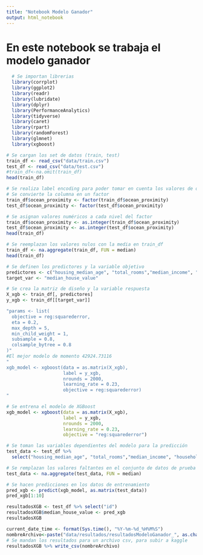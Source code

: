 ```yaml
---
title: "Notebook Modelo Ganador"
output: html_notebook
---
```


# En este notebook se trabaja el modelo ganador

```r
  # Se importan librerias
  library(corrplot)
  library(ggplot2)
  library(readr)
  library(lubridate)
  library(dplyr)
  library(PerformanceAnalytics)
  library(tidyverse)
  library(caret)
  library(rpart)
  library(randomForest)
  library(glmnet)
  library(xgboost)
```

```r
# Se cargan los set de datos (train, test)
train_df <- read_csv("data/train.csv")
test_df <- read_csv("data/test.csv")
#train_df<-na.omit(train_df)
head(train_df)
```

```r
# Se realiza label encoding para poder tomar en cuenta los valores de ocean_proximity
# Se convierte la columna en un factor
train_df$ocean_proximity <- factor(train_df$ocean_proximity)
test_df$ocean_proximity <- factor(test_df$ocean_proximity)

# Se asignan valores numéricos a cada nivel del factor
train_df$ocean_proximity <- as.integer(train_df$ocean_proximity)
test_df$ocean_proximity <- as.integer(test_df$ocean_proximity)
head(train_df)
```

```r
# Se reemplazan los valores nulos con la media en train_df
train_df <- na.aggregate(train_df, FUN = median)
head(train_df)
```


```r
# Se definen los predictores y la variable objetivo
predictores <- c("housing_median_age", "total_rooms","median_income", "households", "total_bedrooms", "ocean_proximity")
target_var <- "median_house_value"

# Se crea la matriz de diseño y la variable respuesta
X_xgb <- train_df[, predictores]
y_xgb <- train_df[[target_var]]

"params <- list(
  objective = reg:squarederror,
  eta = 0.2,
  max_depth = 5,
  min_child_weight = 1,
  subsample = 0.8,
  colsample_bytree = 0.8
)"
#El mejor modelo de momento 42924.73116
"
xgb_model <- xgboost(data = as.matrix(X_xgb), 
                     label = y_xgb, 
                     nrounds = 2000,
                     learning_rate = 0.23,
                     objective = reg:squarederror)
"

# Se entrena el modelo de XGBoost
xgb_model <- xgboost(data = as.matrix(X_xgb), 
                     label = y_xgb, 
                     nrounds = 2000,
                     learning_rate = 0.23,
                     objective = "reg:squarederror")
```

```r
# Se toman las variables dependientes del modelo para la predicción
test_data <- test_df %>% 
  select("housing_median_age", "total_rooms","median_income", "households", "total_bedrooms", "ocean_proximity")

# Se remplazan los valores faltantes en el conjunto de datos de prueba con la media
test_data <- na.aggregate(test_data, FUN = median)
```


```r
# Se hacen predicciones en los datos de entrenamiento
pred_xgb <- predict(xgb_model, as.matrix(test_data))
pred_xgb[1:10]
```


```r
resultadosXGB <- test_df %>% select("id")
resultadosXGB$median_house_value <- pred_xgb
resultadosXGB
```

```r
current_date_time <- format(Sys.time(), "%Y-%m-%d_%H%M%S")
nombreArchivo<-paste("data/resultados/resultadosModeloGanador_", as.character(current_date_time), ".csv", sep="")
# Se mandan los resultados para un archivo csv, para subir a kaggle
resultadosXGB %>% write_csv(nombreArchivo)
```



























